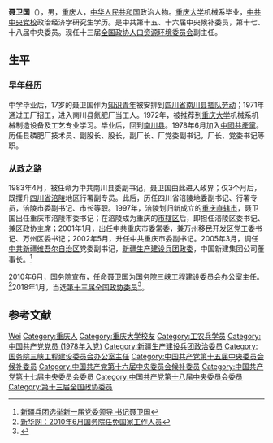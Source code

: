 '''聂卫国'''（{{bd|1952年|8月|||catIdx=N聂}}），男，[[重庆市|重庆]]人，[[中华人民共和国|中华人民共和国]]政治人物。[[重庆大学|重庆大学]]机械系毕业，[[中共中央党校|中共中央党校]]政治经济学研究生学历。是中共第十五、十六届中央候补委员，第十七、十八届中央委员。现任十三届[[全国政协人口资源环境委员会|全国政协人口资源环境委员会]]副主任。

== 生平 ==
=== 早年经历 ===
中学毕业后，17岁的聂卫国作为[[知识青年|知识青年]]被安排到[[四川省|四川省]][[南川县|南川县]][[插队|插队劳动]]；1971年通过工厂招工，进入南川县氮肥厂当工人。1972年，被推荐到[[重庆大学|重庆大学]]机械系机械制造设备及工艺专业学习。毕业后，回到[[南川县|南川县]]。1978年6月加入[[中國共產黨|中國共產黨]]。历任县磷肥厂技术员、副股长、股长，副厂长、厂党委副书记，厂长、党委书记等职。

=== 从政之路 ===
1983年4月，被任命为中共南川县委副书记，聂卫国由此进入政界；仅3个月后，既攫升[[四川省|四川省]][[涪陵|涪陵]]地区行署副专员。此后，历任四川省涪陵地委副书记、行署专员，涪陵市委副书记、市长等职。1997年，涪陵划归新成立的[[重庆|重庆]][[直辖市|直辖市]]，聂卫国出任重庆市涪陵市委书记；在涪陵成为重庆的[[市辖区|市辖区]]后，即担任涪陵区委书记、兼区政协主席；2001年1月，出任中共重庆市委常委，兼万州移民开发区党工委书记、万州区委书记；2002年5月，升任中共重庆市委副书记。2005年3月，调任[[中共|中共]][[新疆维吾尔自治区|新疆维吾尔自治区]]党委副书记，[[新疆生产建设兵团|新疆生产建设兵团]][[政治委员|政委]]，中国新建集团公司董事长。<ref>[http://news.sohu.com/20080626/n257766125.shtml 新疆兵团选举新一届党委领导 书记聂卫国]</ref>

2010年6月，国务院宣布，任命聂卫国为[[国务院三峡工程建设委员会办公室|国务院三峡工程建设委员会办公室]]主任。<ref>[http://news.xinhuanet.com/politics/2010-06/18/c_12234074.htm 新华网：2010年6月国务院任免国家工作人员]{{dead link|date=2018年4月 |bot=InternetArchiveBot |fix-attempted=yes }}</ref>2018年1月，当选[[中国人民政治协商会议第十三届全国委员会委员名单|第十三届全国政协委员]]<ref>{{Cite web|url=http://sports.163.com/18/0126/06/D92BRKK400051C89.html|title=中国人民政治协商会议第十三届全国委员会委员名单|accessdate=2018-01-26|last=|work=网易|archive-url=https://web.archive.org/web/20180127143232/http://sports.163.com/18/0126/06/D92BRKK400051C89.html|archive-date=2018-01-27|dead-url=yes}}</ref>。

== 参考文献 ==
{{Reflist}}

{{start box}}
{{s-ppo|cpc}}
{{s-before|[[陈德敏_(1941年)|陈德敏]]}}
{{s-title|[[新疆生产建设兵团|新疆生产建设兵团]]政治委员<br>[[新疆生产建设兵团|中国新建集团公司]]董事长|2005年3月—2010年6月}}
{{s-after|[[车俊|车俊]]}}
{{s-gov|prc}}
{{s-before|[[汪啸风|汪啸风]]}}
{{s-title|[[国务院三峡工程建设委员会办公室|国务院三峡工程建设委员会办公室]]主任|2010年6月—2018年3月}}
{{s-none|机构撤销}}
{{end box}}

{{Authority control}}
{{DEFAULTSORT:Nie Weiguo}}
[[Category:聂姓|Wei]]
[[Category:重庆人|Category:重庆人]]
[[Category:重庆大学校友|Category:重庆大学校友]]
[[Category:工农兵学员|Category:工农兵学员]]
[[Category:中国共产党党员_(1978年入党)|Category:中国共产党党员 (1978年入党)]]
[[Category:新疆生产建设兵团政治委员|Category:新疆生产建设兵团政治委员]]
[[Category:国务院三峡工程建设委员会办公室主任|Category:国务院三峡工程建设委员会办公室主任]]
[[Category:中国共产党第十五届中央委员会候补委员|Category:中国共产党第十五届中央委员会候补委员]]
[[Category:中国共产党第十六届中央委员会候补委员|Category:中国共产党第十六届中央委员会候补委员]]
[[Category:中国共产党第十七届中央委员会委员|Category:中国共产党第十七届中央委员会委员]]
[[Category:中国共产党第十八届中央委员会委员|Category:中国共产党第十八届中央委员会委员]]
[[Category:第十三届全国政协委员|Category:第十三届全国政协委员]]